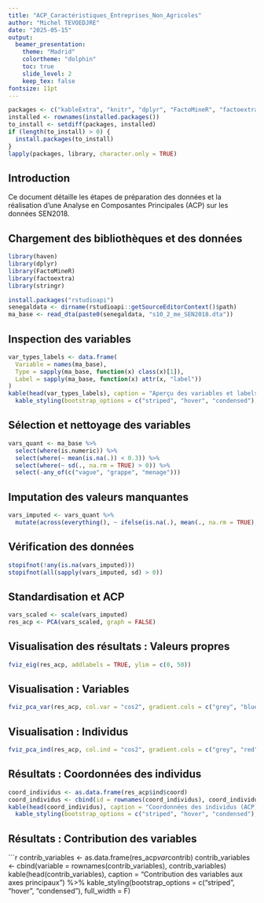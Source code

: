 ---
title: "ACP_Caractéristiques_Entreprises_Non_Agricoles"
author: "Michel TEVOEDJRE"
date: "2025-05-15"
output:
  beamer_presentation:
    theme: "Madrid"
    colortheme: "dolphin"
    toc: true
    slide_level: 2
    keep_tex: false
fontsize: 11pt
---

```{r install_packages, message=FALSE, warning=FALSE}
packages <- c("kableExtra", "knitr", "dplyr", "FactoMineR", "factoextra", "haven", "stringr")
installed <- rownames(installed.packages())
to_install <- setdiff(packages, installed)
if (length(to_install) > 0) {
  install.packages(to_install)
}
lapply(packages, library, character.only = TRUE)
```

## Introduction

Ce document détaille les étapes de préparation des données et la réalisation d'une Analyse en Composantes Principales (ACP) sur les données SEN2018.

## Chargement des bibliothèques et des données

```{r, warning=FALSE}
library(haven)
library(dplyr)
library(FactoMineR)
library(factoextra)
library(stringr)

install.packages("rstudioapi")
senegaldata <- dirname(rstudioapi::getSourceEditorContext()$path)
ma_base <- read_dta(paste0(senegaldata, "s10_2_me_SEN2018.dta"))
```

## Inspection des variables

```{r, warning=FALSE}
var_types_labels <- data.frame(
  Variable = names(ma_base),
  Type = sapply(ma_base, function(x) class(x)[1]),
  Label = sapply(ma_base, function(x) attr(x, "label"))
)
kable(head(var_types_labels), caption = "Aperçu des variables et labels") %>%
  kable_styling(bootstrap_options = c("striped", "hover", "condensed"), full_width = F)
```

## Sélection et nettoyage des variables

```{r, warning=FALSE}
vars_quant <- ma_base %>%
  select(where(is.numeric)) %>%
  select(where(~ mean(is.na(.)) < 0.3)) %>%
  select(where(~ sd(., na.rm = TRUE) > 0)) %>%
  select(-any_of(c("vague", "grappe", "menage")))
```

## Imputation des valeurs manquantes

```{r, warning=FALSE}
vars_imputed <- vars_quant %>%
  mutate(across(everything(), ~ ifelse(is.na(.), mean(., na.rm = TRUE), .)))
```

## Vérification des données

```{r, warning=FALSE}
stopifnot(!any(is.na(vars_imputed)))
stopifnot(all(sapply(vars_imputed, sd) > 0))
```

## Standardisation et ACP

```{r, warning=FALSE}
vars_scaled <- scale(vars_imputed)
res_acp <- PCA(vars_scaled, graph = FALSE)
```

## Visualisation des résultats : Valeurs propres

```{r, warning=FALSE}
fviz_eig(res_acp, addlabels = TRUE, ylim = c(0, 50))
```

## Visualisation : Variables

```{r, warning=FALSE}
fviz_pca_var(res_acp, col.var = "cos2", gradient.cols = c("grey", "blue"), repel = TRUE)
```

## Visualisation : Individus

```{r, warning=FALSE}
fviz_pca_ind(res_acp, col.ind = "cos2", gradient.cols = c("grey", "red"), repel = TRUE)
```

## Résultats : Coordonnées des individus

```{r, warning=FALSE}
coord_individus <- as.data.frame(res_acp$ind$coord)
coord_individus <- cbind(id = rownames(coord_individus), coord_individus)
kable(head(coord_individus), caption = "Coordonnées des individus (ACP)") %>%
  kable_styling(bootstrap_options = c("striped", "hover", "condensed"), full_width = F)
```

## Résultats : Contribution des variables

```{r, warning=FALSE}
contrib_variables <- as.data.frame(res_acp$var$contrib)
contrib_variables <- cbind(variable = rownames(contrib_variables), contrib_variables)
kable(head(contrib_variables), caption = "Contribution des variables aux axes principaux") %>%
  kable_styling(bootstrap_options = c("striped", "hover", "condensed"), full_width = F)
